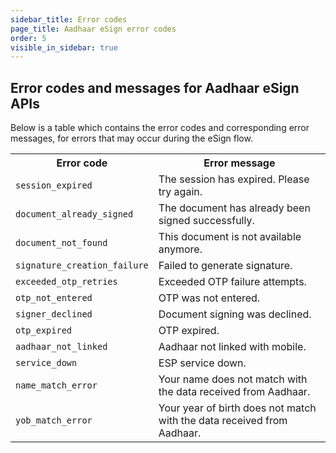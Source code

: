 ```yaml
---
sidebar_title: Error codes
page_title: Aadhaar eSign error codes
order: 5
visible_in_sidebar: true
---
```


## Error codes and messages for Aadhaar eSign APIs

Below is a table which contains the error codes and corresponding error messages, for errors that may occur during the eSign flow.

<table>
    <tbody>
        <tr>
            <th> Error code </th>
            <th> Error message </th>
        </tr>
        <tr>
            <td><code>session_expired</code></td>
            <td> The session has expired. Please try again. </td>
        </tr>
        <tr>
            <td><code>document_already_signed</code></td>
            <td> The document has already been signed successfully. </td>
        </tr>
        <tr>
            <td><code>document_not_found</code></td>
            <td> This document is not available anymore. </td>
        </tr>
        <tr>
            <td><code>signature_creation_failure</code></td>
            <td> Failed to generate signature. </td>
        </tr>
        <tr>
            <td><code>exceeded_otp_retries</code></td>
            <td> Exceeded OTP failure attempts. </td>
        </tr>
        <tr>
            <td><code>otp_not_entered</code></td>
            <td> OTP was not entered. </td>
        </tr>
        <tr>
            <td><code>signer_declined</code></td>
            <td> Document signing was declined. </td>
        </tr>
        <tr>
            <td><code>otp_expired</code></td>
            <td> OTP expired. </td>
        </tr>
        <tr>
            <td><code>aadhaar_not_linked</code></td>
            <td> Aadhaar not linked with mobile. </td>
        </tr>
        <tr>
            <td><code>service_down</code></td>
            <td> ESP service down. </td>
        </tr>
        <tr>
            <td><code>name_match_error</code></td>
            <td> Your name does not match with the data received from Aadhaar. </td>
        </tr>
        <tr>
            <td><code>yob_match_error</code></td>
            <td> Your year of birth does not match with the data received from Aadhaar. </td>
        </tr>
    </tbody>
</table>

<WasPageHelpful />
